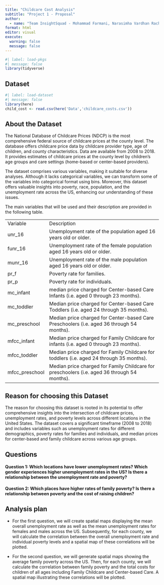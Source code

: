 ```yaml
---
title: "Childcare Cost Analysis"
subtitle: "Project 1 - Proposal"
author: 
  - name: "Team InsightSquad - Mohammad Farmani, Narasimha Vardhan Rachaputi, Amaan, Devendran, Shreemithra, Gowtham"
format: html
editor: visual
execute: 
  warning: false
  message: false
---
```


```r
#| label: load-pkgs
#| message: false
library(tidyverse)
```

## Dataset

```r
#| label: load-dataset
#| message: false
library(here)
child_cost <- read.csv(here('Data','childcare_costs.csv'))
```
## About the Dataset
The National Database of Childcare Prices (NDCP) is the most comprehensive federal source of childcare prices at the county level. The database offers childcare price data by childcare provider type, age of children, and county characteristics. Data are available from 2008 to 2018. It provides estimates of childcare prices at the county level by children’s age groups and care settings (home-based or center-based providers).

The dataset comprises various variables, making it suitable for diverse analyses. Although it lacks categorical variables, we can transform some of the variables into categorical format using bins. Moreover, this dataset offers valuable insights into poverty, race, population, and the unemployment rate across the US, enhancing our understanding of these issues.

The main variables that will be used and their description are provided in the following table.

|                |                                                                                              |
|-----------------|-------------------------------------------------------|
| Variable       | Description                                                                                  |
| unr_16         | Unemployment rate of the population aged 16 years old or older.                              |
| funr_16        | Unemployment rate of the female population aged 16 years old or older.                       |
| munr_16        | Unemployment rate of the male population aged 16 years old or older.                         |
| pr_f           | Poverty rate for families.                                                                   |
| pr_p           | Poverty rate for individuals.                                                                |
| mc_infant      | median price charged for Center-based Care Infants (i.e. aged 0 through 23 months).          |
| mc_toddler     | Median price charged for Center-based Care Toddlers (i.e. aged 24 through 35 months).        |
| mc_preschool   | Median price charged for Center-based Care Preschoolers (i.e. aged 36 through 54 months).    |
| mfcc_infant    | Median price charged for Family Childcare for infants (i.e. aged 0 through 23 months).       |
| mfcc_toddler   | Median price charged for Family Childcare for toddlers (i.e. aged 24 through 35 months).     |
| mfcc_preschool | Median price charged for Family Childcare for preschoolers (i.e. aged 36 through 54 months). |


## Reason for choosing this Dataset

The reason for choosing this dataset is rooted in its potential to offer comprehensive insights into the intersection of childcare prices, unemployment rates, and poverty levels across different locations in the United States. The dataset covers a significant timeframe (2008 to 2018) and includes variables such as unemployment rates for different demographics, poverty rates for families and individuals, and median prices for center-based and family childcare across various age groups.

## Questions

#### Question 1: Which locations have lower unemployment rates? Which gender experiences higher unemployment rates in the US? Is there a relationship between the unemployment rate and poverty?

#### Question 2: Which places have higher rates of family poverty? Is there a relationship between poverty and the cost of raising children?

## Analysis plan

-   For the first question, we will create spatial maps displaying the mean overall unemployment rate as well as the mean unemployment rates for females and males across the US. Subsequently, for each county, we will calculate the correlation between the overall unemployment rate and individual poverty levels and a spatial map of these correlations will be plotted.

-   For the second question, we will generate spatial maps showing the average family poverty across the US. Then, for each county, we will calculate the correlation between family poverty and the total costs for children of all ages including Family Childcare and Center-based Care. A spatial map illustrating these correlations will be plotted.
